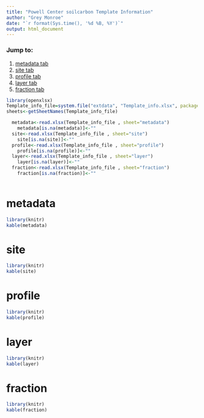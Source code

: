 ```yaml
---
title: "Powell Center soilcarbon Template Information"
author: "Grey Monroe"
date: "`r format(Sys.time(), '%d %B, %Y')`"
output: html_document
---
```


### Jump to:
1. [metadata tab](#metadata) 
1. [site tab](#site)
1. [profile tab](#profile) 
1. [layer tab](#layer)
1. [fraction tab](#fraction)

```r

library(openxlsx)
Template_info_file=system.file("extdata", "Template_info.xlsx", package = "soilcarbon")
sheets<-getSheetNames(Template_info_file)

  metadata<-read.xlsx(Template_info_file , sheet="metadata")
    metadata[is.na(metadata)]<-""
  site<-read.xlsx(Template_info_file , sheet="site")
    site[is.na(site)]<-""
  profile<-read.xlsx(Template_info_file , sheet="profile")
    profile[is.na(profile)]<-""
  layer<-read.xlsx(Template_info_file , sheet="layer")
    layer[is.na(layer)]<-""
  fraction<-read.xlsx(Template_info_file , sheet="fraction")
    fraction[is.na(fraction)]<-""
  
```

# metadata
```r
library(knitr)
kable(metadata)
```

# site
```r
library(knitr)
kable(site)
```

# profile
```r
library(knitr)
kable(profile)
```

# layer
```r
library(knitr)
kable(layer)
```

# fraction
```r
library(knitr)
kable(fraction)
```



